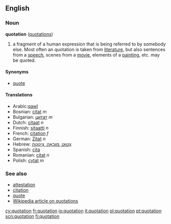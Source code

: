 ==English==
===Noun===
'''quotation''' ([[quotations]])

# a fragment of a human expression that is being referred to by somebody else.  Most often an quotation is taken from [[literature]], but also sentences from a [[speech]], scenes from a [[movie]], elements of a [[painting]], etc. may be quoted.

====Synonyms====
*[[quote]]

====Translations====
*Arabic:[[qawl]]
*Bosnian: [[citat]] ''m''
*Bulgarian: [[цитат]] ''m''
*Dutch: [[citaat]] ''n''
*Finnish: [[sitaatti]] ''n''
*French: [[citation]] ''f''
*German: [[Zitat]] ''n''
*Hebrew: [[צִטּוּט, מוּבָאָה, צִיטָטָה]]
*Spanish: [[cita]]
*Romanian: [[citat]] ''n''
*Polish: [[cytat]] ''m''

===See also===
*[[attestation]]
*[[citation]]
*[[quote]]
*[[w:Quotation|Wikipedia article on quotations]]

[[cy:quotation]]
[[fr:quotation]]
[[io:quotation]]
[[it:quotation]]
[[pl:quotation]]
[[pt:quotation]]
[[scn:quotation]]
[[fi:quotation]]